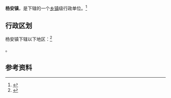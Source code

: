 {{中国乡级行政区|37/14/81/100/000}}

'''杨安镇'''，是{{PRC admin/fullname|37/14/81/100/000|3}}下辖的一个[[乡镇|乡镇]]级行政单位。<ref>{{PRC admin/ref sgc|{{PRC admin/parent|37/14/81/100/000}}}}</ref>

== 行政区划 ==

杨安镇下辖以下地区：<ref>{{PRC admin/ref sgc|37/14/81/100/000}}</ref>

{{PRC admin/children|37/14/81/100/000}}。

== 参考资料 ==

{{reflist}}

{{行政区划小作品}}
{{PRC admin/navcat|37/14/81/100/000}}